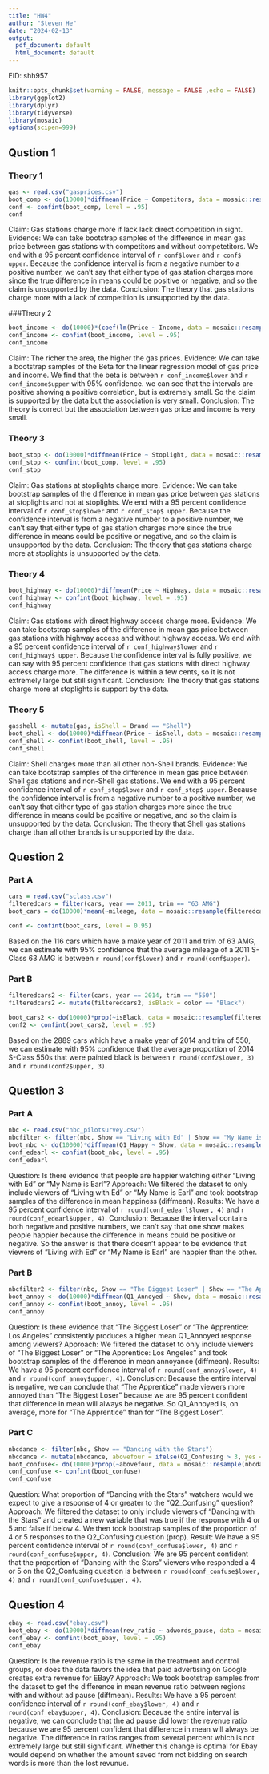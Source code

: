 ---
title: "HW4"
author: "Steven He"
date: "2024-02-13"
output:
  pdf_document: default
  html_document: default
---
EID: shh957

```{r setup, include=FALSE}
knitr::opts_chunk$set(warning = FALSE, message = FALSE ,echo = FALSE)
library(ggplot2)
library(dplyr)
library(tidyverse)
library(mosaic)
options(scipen=999)
```

## Qustion 1
### Theory 1
```{r cars}
gas <- read.csv("gasprices.csv")
boot_comp <- do(10000)*diffmean(Price ~ Competitors, data = mosaic::resample(gas))
conf <- confint(boot_comp, level = .95)
conf
```

Claim: Gas stations charge more if lack lack direct competition in sight. 
Evidence: We can take bootstrap samples of the difference in mean gas price between gas stations with competitors and without competetitors. We end with a 95 percent confidence interval of `r conf$lower` and `r conf$ upper`. Because the confidence interval is from a negative number to a positive number, we can't say that either type of gas station charges more since the true difference in means could be positive or negative, and so the claim is unsupported by the data. 
Conclusion: The theory that gas stations charge more with a lack of competition is unsupported by the data. 

###Theory 2
```{r}
boot_income <- do(10000)*(coef(lm(Price ~ Income, data = mosaic::resample(gas)))[2])
conf_income <- confint(boot_income, level = .95)
conf_income
```

Claim: The richer the area, the higher the gas prices.
Evidence: We can take a bootstrap samples of the Beta for the linear regression model of gas price and income. We find that the beta is between `r conf_income$lower` and `r conf_income$upper` with 95% confidence. we can see that the intervals are positive showing a positive correlation, but is extremely small. So the claim is supported by the data but the association is very small. 
Conclusion: The theory is correct but the association between gas price and income is very small. 

### Theory 3
```{r}
boot_stop <- do(10000)*diffmean(Price ~ Stoplight, data = mosaic::resample(gas))
conf_stop <- confint(boot_comp, level = .95)
conf_stop
```

Claim: Gas stations at stoplights charge more.
Evidence: We can take bootstrap samples of the difference in mean gas price between gas stations at stoplights and not at stoplights. We end with a 95 percent confidence interval of `r conf_stop$lower` and `r conf_stop$ upper`. Because the confidence interval is from a negative number to a positive number, we can't say that either type of gas station charges more since the true difference in means could be positive or negative, and so the claim is unsupported by the data. 
Conclusion: The theory that gas stations charge more at stoplights is unsupported by the data. 

### Theory 4
```{r}
boot_highway <- do(10000)*diffmean(Price ~ Highway, data = mosaic::resample(gas))
conf_highway <- confint(boot_highway, level = .95)
conf_highway
```

Claim: Gas stations with direct highway access charge more.
Evidence: We can take bootstrap samples of the difference in mean gas price between gas stations with highway access and without highway access. We end with a 95 percent confidence interval of `r conf_highway$lower` and `r conf_highway$ upper`. Because the confidence interval is fully positive, we can say with 95 percent confidence that gas stations with direct highway access charge more. The difference is within a few cents, so it is not extremely large but still significant.
Conclusion: The theory that gas stations charge more at stoplights is support by the data. 

### Theory 5
```{r}
gasshell <- mutate(gas, isShell = Brand == "Shell")
boot_shell <- do(10000)*diffmean(Price ~ isShell, data = mosaic::resample(gasshell))
conf_shell <- confint(boot_shell, level = .95)
conf_shell
```

Claim: Shell charges more than all other non-Shell brands.
Evidence: We can take bootstrap samples of the difference in mean gas price between Shell gas stations and non-Shell gas stations. We end with a 95 percent confidence interval of `r conf_stop$lower` and `r conf_stop$ upper`. Because the confidence interval is from a negative number to a positive number, we can't say that either type of gas station charges more since the true difference in means could be positive or negative, and so the claim is unsupported by the data. 
Conclusion: The theory that Shell gas stations charge than all other brands is unsupported by the data. 

## Question 2
### Part A
```{r pressure, echo=FALSE}
cars = read.csv("sclass.csv")
filteredcars = filter(cars, year == 2011, trim == "63 AMG")
boot_cars = do(10000)*mean(~mileage, data = mosaic::resample(filteredcars))

conf <- confint(boot_cars, level = 0.95)
```
Based on the 116 cars which have a make year of 2011 and trim of 63 AMG, we can estimate with 95% confidence that the average mileage of a 2011 S-Class 63 AMG is between `r round(conf$lower)` and `r round(conf$upper)`.

### Part B
```{r}
filteredcars2 <- filter(cars, year == 2014, trim == "550")
filteredcars2 <- mutate(filteredcars2, isBlack = color == "Black")

boot_cars2 <- do(10000)*prop(~isBlack, data = mosaic::resample(filteredcars2))
conf2 <- confint(boot_cars2, level = .95)
```

Based on the 2889 cars which have a make year of 2014 and trim of 550, we can estimate with 95% confidence that the average proportion of 2014 S-Class 550s that were painted black is between `r round(conf2$lower, 3)` and `r round(conf2$upper, 3)`.

## Question 3
### Part A
```{r}
nbc <- read.csv("nbc_pilotsurvey.csv")
nbcfilter <- filter(nbc, Show == "Living with Ed" | Show == "My Name is Earl")
boot_nbc <- do(10000)*diffmean(Q1_Happy ~ Show, data = mosaic::resample(nbcfilter))
conf_edearl <- confint(boot_nbc, level = .95)
conf_edearl
```

Question: Is there evidence that people are happier watching either "Living with Ed" or "My Name is Earl"? 
Approach: We filtered the dataset to only include viewers of "Living with Ed" or "My Name is Earl" and took bootstrap samples of the difference in mean happiness (diffmean).
Results: We have a 95 percent confidence interval of `r round(conf_edearl$lower, 4)` and `r round(conf_edearl$upper, 4)`. 
Conclusion: Because the interval contains both negative and positive numbers, we can't say that one show makes people happier because the difference in means could be positive or negative. So the answer is that there doesn't appear to be evidence that viewers of "Living with Ed" or "My Name is Earl" are happier than the other. 

### Part B
```{r}
nbcfilter2 <- filter(nbc, Show == "The Biggest Loser" | Show == "The Apprentice: Los Angeles")
boot_annoy <- do(10000)*diffmean(Q1_Annoyed ~ Show, data = mosaic::resample(nbcfilter2))
conf_annoy <- confint(boot_annoy, level = .95)
conf_annoy
```

Question: Is there evidence that "The Biggest Loser" or "The Apprentice: Los Angeles" consistently produces a higher mean Q1_Annoyed response among
viewers?
Approach:  We filtered the dataset to only include viewers of "The Biggest Loser" or "The Apprentice: Los Angeles" and took bootstrap samples of the difference in mean annoyance (diffmean). 
Results: We have a 95 percent confidence interval of `r round(conf_annoy$lower, 4)` and `r round(conf_annoy$upper, 4)`.
Conclusion: Because the entire interval is negative, we can conclude that "The Apprentice" made viewers more annoyed than "The Biggest Loser" because we are 95 percent confident that difference in mean will always be negative. So Q1_Annoyed is, on average, more  for "The Apprentice" than for "The Biggest Loser".

### Part C
```{r}
nbcdance <- filter(nbc, Show == "Dancing with the Stars")
nbcdance <- mutate(nbcdance, abovefour = ifelse(Q2_Confusing > 3, yes = TRUE, no = FALSE))
boot_confuse<- do(10000)*prop(~abovefour, data = mosaic::resample(nbcdance))
conf_confuse <- confint(boot_confuse)
conf_confuse
```

Question: What proportion of "Dancing with the Stars" watchers would we expect to give a response of 4 or greater to the “Q2_Confusing” question? 
Approach:  We filtered the dataset to only include viewers of "Dancing with the Stars" and created a new variable that was true if the response with 4 or 5 and false if below 4. We then took bootstrap samples of the proportion of 4 or 5 responses to the Q2_Confusing question (prop). 
Result: We have a 95 percent confidence interval of `r round(conf_confuse$lower, 4)` and `r round(conf_confuse$upper, 4)`.
Conclusion: We are 95 percent confident that the proportion of "Dancing with the Stars" viewers who responded a 4 or 5 on the Q2_Confusing question is between `r round(conf_confuse$lower, 4)` and `r round(conf_confuse$upper, 4)`.

## Question 4

```{r}
ebay <- read.csv("ebay.csv")
boot_ebay <- do(10000)*diffmean(rev_ratio ~ adwords_pause, data = mosaic::resample(ebay))
conf_ebay <- confint(boot_ebay, level = .95)
conf_ebay
```

Question: Is the revenue ratio is the same in the treatment and control groups, or does the data favors the idea that paid advertising on Google creates extra revenue for EBay?
Approach:  We took bootstrap samples from the dataset to get the difference in mean revenue ratio between regions with and without ad pause (diffmean).
Results: We have a 95 percent confidence interval of `r round(conf_ebay$lower, 4)` and `r round(conf_ebay$upper, 4)`.
Conclusion: Because the entire interval is negative, we can conclude that the ad pause did lower the revenue ratio because we are 95 percent confident that difference in mean will always be negative. The difference in ratios ranges from several percent which is not extremely large but still significant. Whether this change is optimal for Ebay would depend on whether the amount saved from not bidding on search words is more than the lost revunue.  